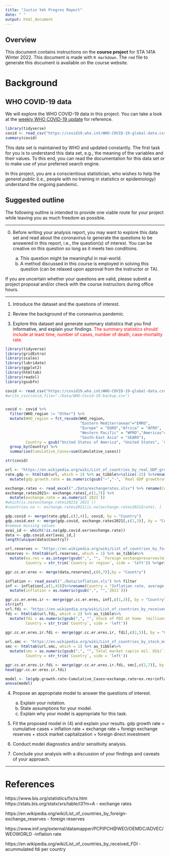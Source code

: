 ```yaml
---
title: "Justin Yeh Progres Report"
date: " "
output: html_document
---
```


## Overview

This document contains instructions on the **course project** for STA 141A Winter 2022. This document is made with `R markdown`. The `rmd` file to generate this document is available on the course website. 

# Background



## WHO COVID-19 data

We will explore the WHO COVID-19 data in this project. You can take a look at the [weekly WHO COVID-19 update](https://www.who.int/emergencies/diseases/novel-coronavirus-2019/situation-reports) for reference.


```r
library(tidyverse)
covid <- read_csv("https://covid19.who.int/WHO-COVID-19-global-data.csv")
summary(covid)
```

This data set is maintained by WHO and updated constantly. The first task for you is to understand this data set, e.g., the meaning of the variables and their values. To this end, you can  read the documentation for this data set or to make use of your preferred search engine. 

In this project, you are a conscientious statistician, who wishes to help the *general public* (i.e., people with no training in statistics or epidemiology) understand the ongoing pandemic. 



## Suggested outline 

The following outline is intended to provide one viable route for your project while leaving you as much freedom as possible. 

***

0. Before writing your analysis report, you may want to explore this data set and read about the coronavirus to generate the questions to be answered in this report, i.e., the question(s) of interest. You can be creative on this question so long as it meets two conditions.

    a. This question might be meaningful in real-world. 
    b. A method discussed in this course is employed in solving this question (can be relaxed upon approval from the instructor or TA).
    
If you are uncertain whether your questions are valid, please submit a project proposal and/or check with the course instructors during office hours. 

***


1.  Introduce the dataset and the questions of interest. 

2.  Review the background of the coronavirus pandemic. 

3.  Explore this dataset and generate summary statistics that you find informative, and explain your findings. <span style="color:red"> The summary statistics should include at least time, number of cases, number of death, case-mortality rate.</span>
```r
library(tidyverse)
library(gridExtra)
library(scales)
library(lubridate)
library(ggplot2)
library(htmltab)
library(readxl)
library(gsubfn)

covid <- read_csv("https://covid19.who.int/WHO-COVID-19-global-data.csv")
#write_csv(covid,file="./Data/WHO-Covid-19-backup.csv")


covid <- covid %>% 
  filter(WHO_region != "Other") %>% 
  mutate(WHO_region = fct_recode(WHO_region,
                                 "Eastern Mediterranean"="EMRO",
                                 "Europe" = "EURO","Africa" = "AFRO",
                                 "Western Pacific" = "WPRO","Americas"="AMRO",
                                 "South-East Asia" = "SEARO"),
         Country = gsub("United States of America", "United States", `Country`)) %>%
  group_by(Country) %>%
  summarise(Cumulative_Cases=sum(Cumulative_cases))

str(covid)

url <- "https://en.wikipedia.org/wiki/List_of_countries_by_real_GDP_growth_rate"
rate.gdp <- htmltab(url, which = 2) %>% as_tibble%>%slice(-25) %>%rename(Country = 'Country/region')%>% 
  mutate(gdp.growth.rate = as.numeric(gsub("−","-", `Real GDP growthrate (%)`)))

exchange.rates <- read_excel("./Data/exchangerates.xlsx") %>% rename(Country = "...1")
exchange.rates2021<- exchange.rates[,c(1,7)] %>%
  mutate(exchange.rate = as.numeric(`2021`)) 
#which(is.na(exchange.rates2021$`2021`))
#countries.na <- exchange.rates2021[is.na(exchange.rates2021$rate), ] 

gdp.covid <- merge(rate.gdp[,c(2,4)], covid, by = "Country")
gdp.covid.exr <- merge(gdp.covid, exchange.rates2021[,c(1,3)], by = "Country")
#remove missing values
avai_id <- which(!is.na(gdp.covid.exr$exchange.rate))
data <- gdp.covid.exr[avai_id,]
length(unique(data$Country))

url.reserves <- "https://en.wikipedia.org/wiki/List_of_countries_by_foreign-exchange_reserves"
reserves <- htmltab(url.reserves, which = 1) %>% as_tibble%>%
  mutate(ex.res = as.integer(gsub(",", "", `Foreign exchangereserves(millions of US$)`)),
         Country = str_trim(`Country or region`, side = 'left')) %>%print

ggr.cc.er.eres <- merge(data,reserves[,c(6,7)],by = "Country")

inflation <- read_excel("./Data/inflation.xls") %>% filter
inf <- inflation[,c(1,43)]%>%rename(Country = "Inflation rate, average consumer prices (Annual percent change)") %>%
  mutate(inflation = as.numeric(gsub(",", "",`2021`)))

ggr.cc.er.eres.ir <- merge(ggr.cc.er.eres, inf[,c(1,3)], by = "Country")
str(inf)
url.fdi <- "https://en.wikipedia.org/wiki/List_of_countries_by_received_FDI"
fdi <- htmltab(url.fdi, which = 2) %>% as_tibble%>% 
  mutate(fdi = as.numeric(gsub(",", "",`Stock of FDI at home  (millions of USD)`)),
         Country = str_trim(`Country`, side = 'left'))
  
ggr.cc.er.eres.ir.fdi <- merge(ggr.cc.er.eres.ir, fdi[,c(2,5)], by = "Country")

url.smc <- "https://en.wikipedia.org/wiki/List_of_countries_by_stock_market_capitalization"
smc <- htmltab(url.smc, which = 1) %>% as_tibble%>%
  mutate(smc = as.numeric(gsub(",", "",`Total market cap(in mil. US$)`)),
         Country = str_trim(`Country`, side = 'left'))

ggr.cc.er.eres.ir.fdi <- merge(ggr.cc.er.eres.ir.fdi, smc[,c(2,7)], by = "Country")
head(ggr.cc.er.eres.ir.fdi)

model <- lm(gdp.growth.rate~Cumulative_Cases+exchange.rate+ex.res+inflation+fdi+smc,data = ggr.cc.er.eres.ir.fdi)
anova(model)
```


4.  Propose an appropriate model to answer the questions of interest. 
      a. Explain your notation. 
      b. State assumptions for your model. 
      c. Explain why your model is appropriate for this task. 


5.  Fit the proposed model in (4) and explain your results. 
gdp growth rate = cumulative cases + inflation rate + exchange rate + foreign exchange reserves + stock market capitalization + foreign direct investment

6.  Conduct model diagnostics and/or sensitivity analysis. 

7.  Conclude your analysis with a discussion of your findings and caveats of your approach. 

***
# References

https://www.bis.org/statistics/fx/ra.htm
https://stats.bis.org/statx/srs/table/i3?m=A 
- exchange rates

https://en.wikipedia.org/wiki/List_of_countries_by_foreign-exchange_reserves
- foreign reserves 

https://www.imf.org/external/datamapper/PCPIPCH@WEO/OEMDC/ADVEC/WEOWORLD
-inflation rate

https://en.wikipedia.org/wiki/List_of_countries_by_received_FDI
-acummulated fdi per country

